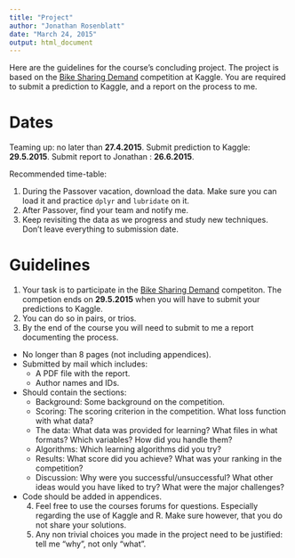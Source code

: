 ```yaml
---
title: "Project"
author: "Jonathan Rosenblatt"
date: "March 24, 2015"
output: html_document
---
```


Here are the guidelines for the course's concluding project.
The project is based on the [Bike Sharing Demand](https://www.kaggle.com/c/bike-sharing-demand) competition at Kaggle.
You are required to submit a prediction to Kaggle, and a report on the process to me.

# Dates
Teaming up: no later than __27.4.2015__.
Submit prediction to Kaggle: __29.5.2015__.
Submit report to Jonathan : __26.6.2015__.

Recommended time-table:

1. During the Passover vacation, download the data. Make sure you can load it and practice `dplyr` and `lubridate` on it.
2. After Passover, find your team and notify me.
3. Keep revisiting the data as we progress and study new techniques. Don't leave everything to submission date.


# Guidelines

1. Your task is to participate in the [Bike Sharing Demand](https://www.kaggle.com/c/bike-sharing-demand) competiton. The competion ends on __29.5.2015__ when you will have to submit your predictions to Kaggle.
2. You can do so in pairs, or trios.
3. By the end of the course you will need to submit to me a report documenting the process.
  - No longer than 8 pages (not including appendices).
  - Submitted by mail which includes:
    - A PDF file with the report. 
    - Author names and IDs.
  - Should contain the sections:
    - Background: Some background on the competition. 
    - Scoring: The scoring criterion in the competition. What loss function with what data?
    - The data: What data was provided for learning? What files in what formats? Which variables? How did you handle them?
    - Algorithms: Which learning algorithms did you try?
    - Results: What score did you achieve? What was your ranking in the competition?
    - Discussion: Why were you successful/unsuccessful? What other ideas would you have liked to try? What were the major challenges? 
  - Code should be added in appendices. 
    4. Feel free to use the courses forums for questions. Especially regarding the use of Kaggle and R. Make sure however, that you do not share your solutions. 
    5. Any non trivial choices you made in the project need to be justified: tell me "why", not only "what".
    
